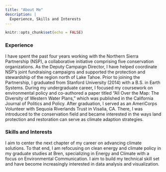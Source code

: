 ```yaml
---
title: "About Me"
description: |
  Experience, Skills and Interests
---
```


```r
knitr::opts_chunk$set(echo = FALSE)
```

### Experience

I have spent the past four years working with the Northern Sierra Partnership (NSP), a collaborative initiative comprising five conservation organizations. As the Deputy Campaign Director, I have helped coordinate NSP’s joint fundraising campaigns and supported the protection and stewardship of the region north of Lake Tahoe. Prior to joining the Partnership, I graduated from Stanford University (2014) with a B.S. in Earth Systems. During my undergraduate career, I focused my coursework on environmental policy and co-authored a paper titled “All Over the Map: The Diversity of Western Water Plans,” which was published in the California Journal of Politics and Policy. After graduation, I served as an AmeriCorps Volunteer with Sequoia Riverlands Trust in Visalia, CA. There, I was introduced to the conservation field and became interested in the ways land protection and restoration can serve as climate adaption strategies. 

### Skills and Interests
I aim to center the next chapter of my career on advancing climate solutions. To that end, I am refocusing on clean energy and climate policy in my graduate studies at Bren, specializing in Energy and Climate with a focus on Environmental Communication. I aim to build my technical skill set and have become increasingly interested in data analysis and visualization.
